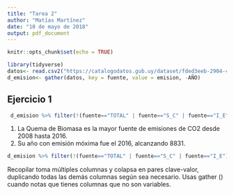 ```yaml
---
title: "Tarea 2"
author: "Matías Martínez"
date: "10 de mayo de 2018"
output: pdf_document
---
```


```r
knitr::opts_chunk$set(echo = TRUE)
```


```r
library(tidyverse)
datos<- read.csv2("https://catalogodatos.gub.uy/dataset/fded3eeb-2904-43a5-a348-0b31434ef085/resource/d8ac0fb1-c972-4539-a889-bc510f999090/download/emisiones-de-co2-por-sector.csv",header=T,sep=";",stringsAsFactors=F,na.strings="unknown",fill=T)
d_emision<- gather(datos, key = fuente, value = emision, -AÑO)
```
## Ejercicio 1


```r
 d_emision %>% filter(!(fuente=="TOTAL" | fuente=="S_C" | fuente=="I_E"))  %>% group_by(fuente,AÑO) %>% drop_na() %>% arrange(desc(emision)) %>% head(8) %>% ggplot(aes(reorder(AÑO,-emision),emision)) + geom_bar(aes(fill=fuente,color=fuente),stat="identity",position ="dodge") + labs(x="Fuente")
```
1) La Quema de Biomasa es la mayor fuente de emisiones de CO2 desde 2008 hasta 2016.
2) Su año con emisión móxima fue el 2016, alcanzando 8831.


```r
d_emision %>% filter(!(fuente=="TOTAL" | fuente=="S_C" | fuente=="I_E")) %>% drop_na()%>% group_by(fuente,AÑO,emision) %>% group_by(fuente) %>% ggplot(aes(reorder(fuente,-emision),emision)) + geom_boxplot() + geom_jitter(alpha=.2)
```



Recopilar toma múltiples columnas y colapsa en pares clave-valor, duplicando todas las demás columnas según sea necesario. Usas gather () cuando notas que tienes columnas que no son variables.
